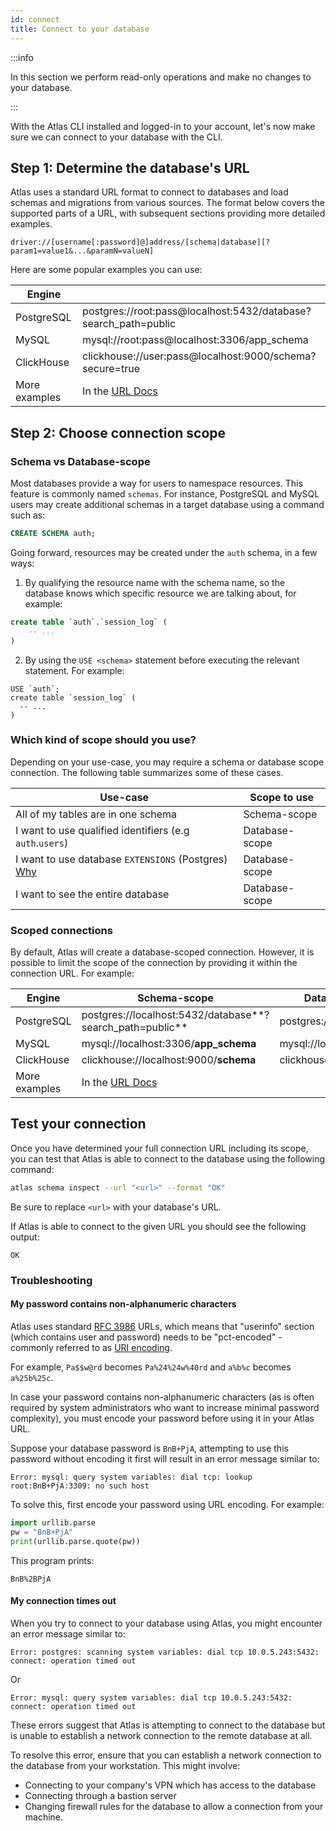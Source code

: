 ```yaml
---
id: connect
title: Connect to your database
---
```


:::info

In this section we perform read-only operations and make no changes to your database.

:::

With the Atlas CLI installed and logged-in to your account, let's now make sure we can connect to your database
with the CLI.

## Step 1: Determine the database's URL

Atlas uses a standard URL format to connect to databases and load schemas and migrations from various sources. The format
below covers the supported parts of a URL, with subsequent sections providing more detailed examples.

```
driver://[username[:password]@]address/[schema|database][?param1=value1&...&paramN=valueN]
```

Here are some popular examples you can use:

| Engine        |                                                                 |
|---------------|-----------------------------------------------------------------|
| PostgreSQL    | postgres://root:pass@localhost:5432/database?search_path=public |
| MySQL         | mysql://root:pass@localhost:3306/app_schema                     |
| ClickHouse    | clickhouse://user:pass@localhost:9000/schema?secure=true        |
| More examples | In the [URL Docs](/concepts/urls)                               |

## Step 2: Choose connection scope

### Schema vs Database-scope

Most databases provide a way for users to namespace resources.  This feature is commonly named `schemas`.
For instance, PostgreSQL and MySQL users may create additional schemas in a target database using a command such as:

```sql
CREATE SCHEMA auth;
```

Going forward, resources may be created under the `auth` schema, in a few ways:

1. By qualifying the resource name with the schema name, so the database knows which specific
  resource we are talking about, for example:
  ```sql
  create table `auth`.`session_log` (
      -- ...
  )
  ```
2. By using the `USE <schema>` statement before executing the relevant statement. For example:
  ```
  USE `auth`;
  create table `session_log` (
    -- ...
  )
  ```

### Which kind of scope should you use?

Depending on your use-case, you may require a schema or database scope connection. The following table summarizes
some of these cases.

| Use-case                                                 | Scope to use   |
|----------------------------------------------------------|----------------|
| All of my tables are in one schema                       | Schema-scope   |
| I want to use qualified identifiers (e.g `auth`.`users`) | Database-scope |
| I want to use database `EXTENSIONS` (Postgres) [Why](/atlas-schema/hcl#extension)          | Database-scope |
| I want to see the entire database                        | Database-scope |

### Scoped connections

By default, Atlas will create a database-scoped connection.  However, it is possible to limit the scope of
the connection by providing it within the connection URL. For example:

  | Engine        | Schema-scope                                          | Database-scope              |
  |---------------|-------------------------------------------------------|-----------------------------|
  | PostgreSQL    | postgres://localhost:5432/database**?search_path=public** | postgres://:5432/database   |
  | MySQL         | mysql://localhost:3306/**app_schema**                     | mysql://localhost:3306/     |
  | ClickHouse    | clickhouse://localhost:9000/**schema**                    | clickhouse://localhost:9000 |
  | More examples | In the [URL Docs](/concepts/url)                          |                             |

## Test your connection

Once you have determined your full connection URL including its scope, you can test that Atlas is able to
connect to the database using the following command:

```bash
atlas schema inspect --url "<url>" --format "OK"
```

Be sure to replace `<url>` with your database's URL.

If Atlas is able to connect to the given URL you should see the following output:

```
OK
```

### Troubleshooting

#### My password contains non-alphanumeric characters

Atlas uses standard [RFC 3986](https://datatracker.ietf.org/doc/html/rfc3986) URLs, which means
that "userinfo" section (which contains user and password) needs to be "pct-encoded" - commonly referred to
as [URI encoding](https://developer.mozilla.org/en-US/docs/Web/JavaScript/Reference/Global_Objects/encodeURIComponent).

For example, `Pa$$w@rd` becomes `Pa%24%24w%40rd` and `a%b%c` becomes `a%25b%25c`.

In case your password contains non-alphanumeric characters (as is often required by system administrators who want to
increase minimal password complexity), you must encode your password before using it in your Atlas URL.

Suppose your database password is `BnB+PjA`, attempting to use this password without encoding it first will result in
an error message similar to:

```
Error: mysql: query system variables: dial tcp: lookup root:BnB+PjA:3309: no such host
```

To solve this, first encode your password using URL encoding. For example:

```python
import urllib.parse
pw = "BnB+PjA"
print(urllib.parse.quote(pw))
```
This program prints:
```
BnB%2BPjA
```

#### My connection times out

When you try to connect to your database using Atlas, you might encounter an error message similar to:

```
Error: postgres: scanning system variables: dial tcp 10.0.5.243:5432: connect: operation timed out
```

Or

```
Error: mysql: query system variables: dial tcp 10.0.5.243:5432: connect: operation timed out
```

These errors suggest that Atlas is attempting to connect to the database but is unable to establish
a network connection to the remote database at all.

To resolve this error, ensure that you can establish a network connection to the database from your
workstation. This might involve:

* Connecting to your company's VPN which has access to the database
* Connecting through a bastion server
* Changing firewall rules for the database to allow a connection from your machine.